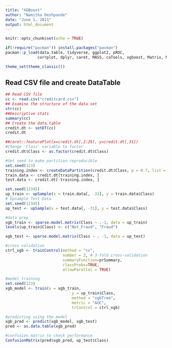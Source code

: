 ---
title: "XGBoost"
author: "Namitha Deshpande"
date: "June 1, 2021"
output: html_document
---

```{r setup, include=FALSE}
knitr::opts_chunk$set(echo = TRUE)
```

```{r loadpackages}
if(!require("pacman")) install.packages("pacman")
pacman::p_load(data.table, tidyverse, ggplot2, pROC,
              corrplot, dplyr, caret, MASS, caTools, xgboost, Matrix, MLmetrics)

theme_set(theme_classic())
```
## Read CSV file and create DataTable 

```{r readData}
## Read CSV file
cc <- read.csv("creditcard.csv")
## Examine the structure of the data set
str(cc)
##Descriptive stats
summary(cc)
## Create the data.table
credit.dt <- setDT(cc)
credit.dt
```

```{r prepData}
##caret::featurePlot(x=credit.dt[,2:29], y=credit.dt[,31])
#Change 'Class' variable to factor
credit.dt$Class <- as.factor(credit.dt$Class)
```

```{r splitData}
#Set seed to make partition reproducible
set.seed(123)
training.index <- createDataPartition(credit.dt$Class, p = 0.7, list = FALSE)
train.data <- credit.dt[training.index, ]
test.data <- credit.dt[-training.index, ]
```

```{r upsampling}
set.seed(12345)
up_train <- upSample(x = train.data[, -31], y = train.data$Class)
# Upsample Test Data
set.seed(12345)
up_test <- upSample(x = test.data[, -31], y = test.data$Class)
```

```{r xgboost implementation}
#data prep
xgb_train <- sparse.model.matrix(Class ~ .-1, data = up_train)
levels(up_train$Class) <- c("Not_Fraud", "Fraud")

xgb_test <- sparse.model.matrix(Class ~ . -1, data = up_test)

#cross validation
ctrl_xgb <- trainControl(method = "cv",
                         number = 3, # 3-fold cross-validation
                         summaryFunction=prSummary, 
                         classProbs=TRUE,
                         allowParallel = TRUE)
```

```{r}
#model training
set.seed(123)
xgb_model <- train(x = xgb_train,
                             y = up_train$Class,
                             method = "xgbTree",
                             metric = "AUC",
                             trControl = ctrl_xgb)
```

```{r}
#predicting using the model
xgb_pred <- predict(xgb_model, xgb_test)
pred <- as.data.table(xgb_pred)
```

```{r}
#confusion matrix to check performance
ConfusionMatrix(pred$xgb_pred, up_test$Class)
```
